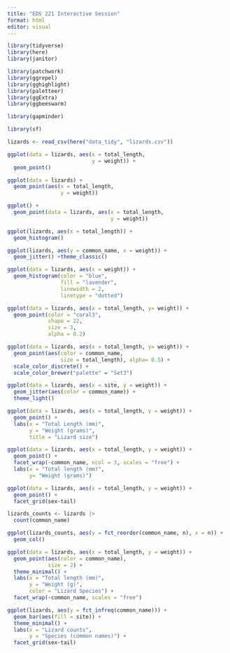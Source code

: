 ```yaml
---
title: "EDS 221 Interactive Session"
format: html
editor: visual
---
```


```r
library(tidyverse)
library(here) 
library(janitor)

library(patchwork)
library(ggrepel)
library(gghighlight)
library(paletteer)
library(ggExtra)
library(ggbeeswarm)

library(gapminder)

library(sf)
```

```r
lizards <- read_csv(here("data_tidy", "lizards.csv"))

```
```r
ggplot(data = lizards, aes(x = total_length,
                           y = weight)) +
  geom_point()

ggplot(data = lizards) +
  geom_point(aes(x = total_length,
                 y = weight))

ggplot() +
  geom_point(data = lizards, aes(x = total_length, 
                                 y = weight))
```
```r
ggplot(lizards, aes(x = total_length)) +
  geom_histogram()
```
```r
ggplot(lizards, aes(y = common_name, x = weight)) +
  geom_jitter() +theme_classic()
```

```r
ggplot(data = lizards, aes(x = weight)) +
  geom_histogram(color = "blue",
                 fill = "lavender",
                 linewidth = 2,
                 linetype = "dotted")
```

```r
ggplot(data = lizards, aes(x = total_length, y= weight)) +
  geom_point(color = "coral3",
             shape = 22, 
             size = 3,
             alpha = 0.2)
```
```r

ggplot(data = lizards, aes(x = total_length, y= weight)) +
  geom_point(aes(color = common_name, 
                 size = total_length), alpha= 0.5) +
  scale_color_discrete() +
  scale_color_brewer("palette" = "Set3")
```

```r
ggplot(data = lizards, aes(x = site, y = weight)) +
  geom_jitter(aes(color = common_name)) +
  theme_light()
```

```r
ggplot(data = lizards, aes(x = total_length, y = weight)) +
  geom_point() +
  labs(x = "Total Length (mm)", 
       y = "Weight (grams)",
       title = "Lizard size") 
```
```r
ggplot(data = lizards, aes(x = total_length, y = weight)) +
  geom_point() +
  facet_wrap(~common_name, ncol = 3, scales = "free") +
  labs(x = "Total length (mm)",
       y= "Weight (grams)")
``` 
```r
ggplot(data = lizards, aes(x = total_length, y = weight)) +
  geom_point() +
  facet_grid(sex~tail)
```

```r
lizards_counts <- lizards |> 
  count(common_name)

ggplot(lizards_counts, aes(y = fct_reorder(common_name, n), x = n)) +
  geom_col()


```

```r
ggplot(data = lizards, aes(x = total_length, y = weight)) +
  geom_point(aes(color = common_name), 
             size = 2) +
  theme_minimal() +
  labs(x = "Total length (mm)", 
       y = "Weight (g)",
       color = "Lizard Species") +
  facet_wrap(~common_name, scales = "free")
```

```r
ggplot(lizards, aes(y = fct_infreq(common_name))) +
  geom_bar(aes(fill = site)) +
  theme_minimal() +
  labs(x = "Lizard counts",
       y = "Species (common names)") +
  facet_grid(sex~tail)
```















